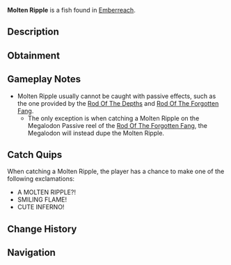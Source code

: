 {{FishInfobox
|image          = Molten Ripple.png
|rarity         = Secret
|sea            = Second Sea
|location       = [[Emberreach]]
|sublocation    = 
|sources        = Fishing Rod
|nopassive      = 1
|radar_location = 
|prog_speed     = -85
|xp             = 6000
|weather        = Windy
|time           = Day
|season         = Summer
|bait           = Luminous Larva
|base_weight    = 3600
|base_value     = 12600
|weight_range   = 2250
|base_chance    = 1
|base_resil     = 5
}}
'''Molten Ripple''' is a {{Rarity|Secret}} fish found in [[Emberreach]].

== Description ==
{{Description|A round, cheerful fish, its surface rippling with molten charm.|Bestiary Entry}}

== Obtainment ==
{{Description|It bobs where the winds warm the ancient glow.|Bestiary Hint}}
{{Fish Availability|
Emberreach/Volcano
|top_rods      = 
Free Spirit Rod\1071.92\34027.84;
Azure Of Lagoon\940.78\27920.24;
Egg Rod\932.52\28742.98;
Blazebringer Rod\884.69\26338.17;
Great Dreamer Rod\843.35\25690.65;
Krampus's Rod\432.61\15996.59;
Steady Rod\436.23\15649.13;
Magnet Rod\342.35\12962.39;
Verdant Shear Rod\822.83\25362.01;
Seraphic Rod\716.26\22077.27;
Challenger's Rod\691.84\22397.22;
Ethereal Prism Rod\686.69\20103.69;
Trident Rod\673.75\20767.1;
No-Life Rod\618.08\20137.61;
Rod Of The Forgotten Fang\590.92\18322.74;
Rod Of The Exalted One\550.8\16585.72;
Depthseeker Rod\513.88\17538.3;
Rod Of The Depths\504.09\15916.69;
Avalanche Rod\468.51\16033.87;
Volcanic Rod\464.46\15430.69;
Zeus Rod\444.25\14759.11
|recommended   = Free Spirit Rod
}}

== Gameplay Notes ==
* Molten Ripple usually cannot be caught with passive effects, such as the one provided by the [[Rod Of The Depths]] and [[Rod Of The Forgotten Fang]].
** The only exception is when catching a Molten Ripple on the Megalodon Passive reel of the [[Rod Of The Forgotten Fang]], the Megalodon will instead dupe the Molten Ripple.

== Catch Quips ==
When catching a Molten Ripple, the player has a chance to make one of the following exclamations:
* A MOLTEN RIPPLE?!
* SMILING FLAME!
* CUTE INFERNO!

== Change History ==
{{Change History|{{subst:Current Version}}}}

== Navigation ==
{{Fish Navbox|Emberreach}}